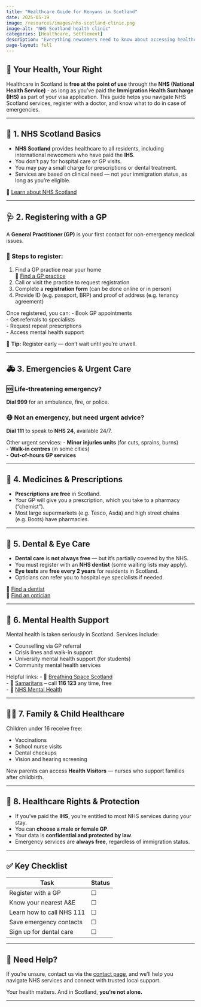 ```yaml
---
title: "Healthcare Guide for Kenyans in Scotland"
date: 2025-05-19
image: /resources/images/nhs-scotland-clinic.png
image-alt: "NHS Scotland health clinic"
categories: [Healthcare, Settlement]
description: "Everything newcomers need to know about accessing healthcare in Scotland through the NHS."
page-layout: full
---
```


## 🏥 Your Health, Your Right

Healthcare in Scotland is **free at the point of use** through the **NHS (National Health Service)** - as long as you've paid the **Immigration Health Surcharge (IHS)** as part of your visa application. This guide helps you navigate NHS Scotland services, register with a doctor, and know what to do in case of emergencies.

---

## 🧭 1. NHS Scotland Basics

- **NHS Scotland** provides healthcare to all residents, including international newcomers who have paid the **IHS**.
- You don’t pay for hospital care or GP visits.
- You may pay a small charge for prescriptions or dental treatment.
- Services are based on clinical need — not your immigration status, as long as you're eligible.

🔗 [Learn about NHS Scotland](https://www.nhsinform.scot/care-support-and-rights/health-rights/access/healthcare-for-overseas-visitors)

---

## 🩺 2. Registering with a GP

A **General Practitioner (GP)** is your first contact for non-emergency medical issues.

### 📌 Steps to register:
1. Find a GP practice near your home  
   🔗 [Find a GP practice](https://www.nhsinform.scot/scotlands-service-directory/gp-practices)
2. Call or visit the practice to request registration
3. Complete a **registration form** (can be done online or in person)
4. Provide ID (e.g. passport, BRP) and proof of address (e.g. tenancy agreement)

Once registered, you can:
- Book GP appointments  
- Get referrals to specialists  
- Request repeat prescriptions  
- Access mental health support  

📌 **Tip:** Register early — don’t wait until you’re unwell.

---

## 🚑 3. Emergencies & Urgent Care

### 🆘 Life-threatening emergency?
**Dial 999** for an ambulance, fire, or police.

### 😷 Not an emergency, but need urgent advice?
**Dial 111** to speak to **NHS 24**, available 24/7.

Other urgent services:
- **Minor injuries units** (for cuts, sprains, burns)  
- **Walk-in centres** (in some cities)  
- **Out-of-hours GP services**

---

## 💊 4. Medicines & Prescriptions

- **Prescriptions are free** in Scotland.
- Your GP will give you a prescription, which you take to a pharmacy ("chemist").
- Most large supermarkets (e.g. Tesco, Asda) and high street chains (e.g. Boots) have pharmacies.

---

## 😬 5. Dental & Eye Care

- **Dental care** is **not always free** — but it’s partially covered by the NHS.
- You must register with an **NHS dentist** (some waiting lists may apply).
- **Eye tests** are **free every 2 years** for residents in Scotland.
- Opticians can refer you to hospital eye specialists if needed.

🔗 [Find a dentist](https://www.nhsinform.scot/scotlands-service-directory/dental-services)  
🔗 [Find an optician](https://www.nhsinform.scot/scotlands-service-directory/optician-services)

---

## 🧠 6. Mental Health Support

Mental health is taken seriously in Scotland. Services include:

- Counselling via GP referral  
- Crisis lines and walk-in support  
- University mental health support (for students)  
- Community mental health services

Helpful links:
- 🔗 [Breathing Space Scotland](https://breathingspace.scot/)  
- 🔗 [Samaritans](https://www.samaritans.org/) – call **116 123** any time, free  
- 🔗 [NHS Mental Health](https://www.nhsinform.scot/mental-wellbeing)

---

## 👶🏽 7. Family & Child Healthcare

Children under 16 receive free:

- Vaccinations  
- School nurse visits  
- Dental checkups  
- Vision and hearing screening

New parents can access **Health Visitors** — nurses who support families after childbirth.

---

## 🧾 8. Healthcare Rights & Protection

- If you've paid the **IHS**, you’re entitled to most NHS services during your stay.
- You can **choose a male or female GP**.
- Your data is **confidential and protected by law**.
- Emergency services are **always free**, regardless of immigration status.

---

## ✅ Key Checklist

| Task | Status |
|------|--------|
| Register with a GP | ☐ |
| Know your nearest A&E | ☐ |
| Learn how to call NHS 111 | ☐ |
| Save emergency contacts | ☐ |
| Sign up for dental care | ☐ |

---

## 🤝 Need Help?

If you're unsure, contact us via the [contact page](../contact.qmd), and we’ll help you navigate NHS services and connect with trusted local support.

Your health matters. And in Scotland, **you’re not alone.**

---